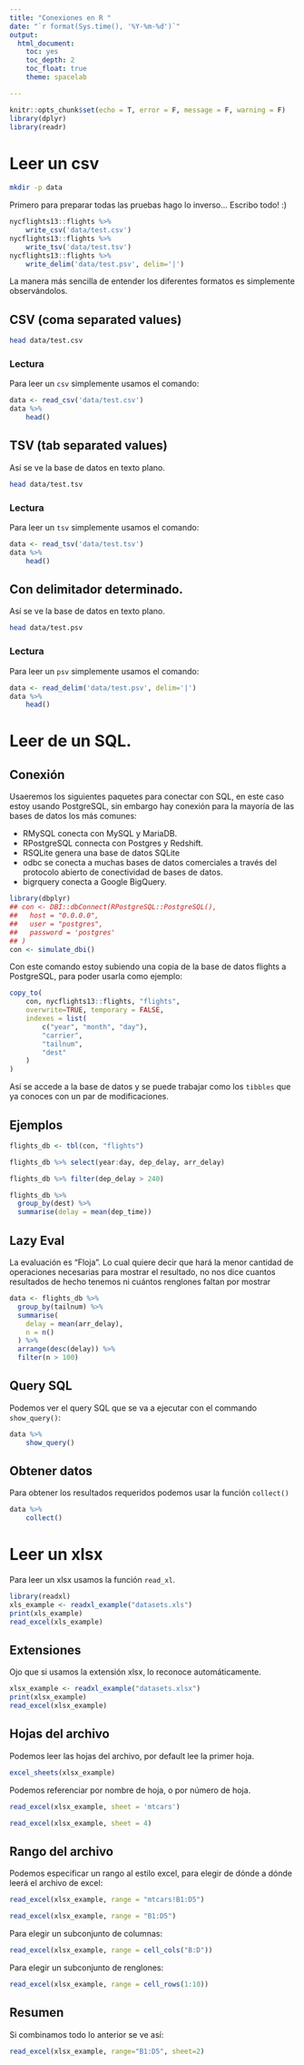 ```yaml
---
title: "Conexiones en R "
date: "`r format(Sys.time(), '%Y-%m-%d')`"
output:
  html_document:
    toc: yes
    toc_depth: 2
    toc_float: true
    theme: spacelab

---
```



```r
knitr::opts_chunk$set(echo = T, error = F, message = F, warning = F)
library(dplyr)
library(readr)
```

# Leer un csv
```bash
mkdir -p data
```

Primero para preparar todas las pruebas hago lo inverso... Escribo todo! :)
```r

nycflights13::flights %>%
    write_csv('data/test.csv')
nycflights13::flights %>%
    write_tsv('data/test.tsv')
nycflights13::flights %>%
    write_delim('data/test.psv', delim='|')
```

La manera más sencilla de entender los diferentes formatos es simplemente observándolos.

## CSV (coma separated values)
```bash
head data/test.csv
```

### Lectura

Para leer un `csv` simplemente usamos el comando:
```r
data <- read_csv('data/test.csv')
data %>%
    head()
```

## TSV (tab separated values)

Así se ve la base de datos en texto plano.

```bash
head data/test.tsv
```

### Lectura

Para leer un `tsv` simplemente usamos el comando:

```r
data <- read_tsv('data/test.tsv')
data %>%
    head()
```
## Con delimitador determinado.
Así se ve la base de datos en texto plano.

```bash
head data/test.psv
```

### Lectura

Para leer un `psv` simplemente usamos el comando:
```r
data <- read_delim('data/test.psv', delim='|')
data %>%
    head()
```
# Leer de un SQL.
## Conexión
Usaeremos los siguientes paquetes para conectar con SQL, en este caso estoy usando PostgreSQL,
sin embargo hay conexión para la mayoría de las bases de datos los más comunes:

  * RMySQL conecta con MySQL y MariaDB.
  * RPostgreSQL connecta con Postgres y Redshift.
  * RSQLite genera una base de datos SQLite
  * odbc se conecta a muchas bases de datos comerciales a través del protocolo abierto de conectividad de bases de datos.
  * bigrquery conecta a Google BigQuery.

```r
library(dbplyr)
## con <- DBI::dbConnect(RPostgreSQL::PostgreSQL(),
##   host = "0.0.0.0",
##   user = "postgres",
##   password = 'postgres'
## )
con <- simulate_dbi()
```

Con este comando estoy subiendo una copia de la base de datos flights a PostgreSQL, para poder usarla como ejemplo:

```r
copy_to(
    con, nycflights13::flights, "flights",
    overwrite=TRUE, temporary = FALSE,
    indexes = list(
        c("year", "month", "day"),
        "carrier",
        "tailnum",
        "dest"
    )
)
```

Así se accede a la base de datos y se puede trabajar como los `tibbles` que ya conoces con un par de modificaciones.

## Ejemplos

```r
flights_db <- tbl(con, "flights")
```
```r
flights_db %>% select(year:day, dep_delay, arr_delay)
```
```r
flights_db %>% filter(dep_delay > 240)
```
```r
flights_db %>%
  group_by(dest) %>%
  summarise(delay = mean(dep_time))
```

## Lazy Eval

La evaluación es "Floja". Lo cual quiere decir que hará la menor cantidad de operaciones necesarias para mostrar el resultado, no nos dice cuantos resultados de hecho tenemos ni cuántos renglones faltan por mostrar

```r
data <- flights_db %>%
  group_by(tailnum) %>%
  summarise(
    delay = mean(arr_delay),
    n = n()
  ) %>%
  arrange(desc(delay)) %>%
  filter(n > 100)
```

## Query SQL

Podemos ver el query SQL que se va a ejecutar con el commando `show_query()`:
```r
data %>%
    show_query()
```
## Obtener datos

Para obtener los resultados requeridos podemos usar la función `collect()`

```r
data %>%
    collect()
```

# Leer un xlsx

Para leer un xlsx usamos la función `read_xl`.

```r
library(readxl)
xls_example <- readxl_example("datasets.xls")
print(xls_example)
read_excel(xls_example)
```

## Extensiones

Ojo que si usamos la extensión xlsx, lo reconoce automáticamente.
```r
xlsx_example <- readxl_example("datasets.xlsx")
print(xlsx_example)
read_excel(xlsx_example)
```

## Hojas del archivo

Podemos leer las hojas del archivo, por default lee la primer hoja.
```r
excel_sheets(xlsx_example)
```
Podemos referenciar por nombre de hoja, o por número de hoja.

```r
read_excel(xlsx_example, sheet = 'mtcars')
```

```r
read_excel(xlsx_example, sheet = 4)
```

## Rango del archivo
Podemos especificar un rango al estilo excel, para elegir de dónde a dónde leerá el archivo de excel:

```r
read_excel(xlsx_example, range = "mtcars!B1:D5")
```

```r
read_excel(xlsx_example, range = "B1:D5")
```

Para elegir un subconjunto de columnas:

```r
read_excel(xlsx_example, range = cell_cols("B:D"))
```

Para elegir un subconjunto de renglones:

```r
read_excel(xlsx_example, range = cell_rows(1:10))
```

## Resumen
Si combinamos todo lo anterior se ve así:

```r
read_excel(xlsx_example, range="B1:D5", sheet=2)
```
